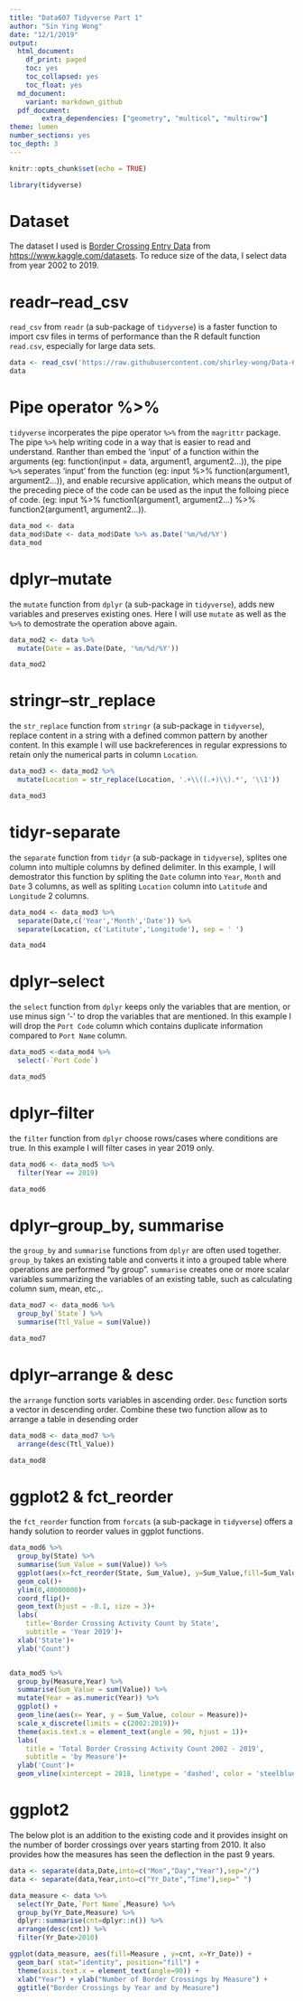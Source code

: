 ```yaml
---
title: "Data607 Tidyverse Part 1"
author: "Sin Ying Wong"
date: "12/1/2019"
output:
  html_document:
    df_print: paged
    toc: yes
    toc_collapsed: yes
    toc_float: yes
  md_document:
    variant: markdown_github
  pdf_document:
        extra_dependencies: ["geometry", "multicol", "multirow"]
theme: lumen
number_sections: yes
toc_depth: 3
---
```


```r
knitr::opts_chunk$set(echo = TRUE)
```

```r
library(tidyverse)
```


# Dataset

The dataset I used is [Border Crossing Entry Data](https://www.kaggle.com/akhilv11/border-crossing-entry-data/data) from <https://www.kaggle.com/datasets>. To reduce size of the data, I select data from year 2002 to 2019.

# readr--read_csv

`read_csv` from `readr` (a sub-package of `tidyverse`) is a faster function to import csv files in terms of performance than the R default function `read.csv`, especially for large data sets.
```r
data <- read_csv('https://raw.githubusercontent.com/shirley-wong/Data-607/master/Border_Crossing_Entry_Data_2002-2019.csv')
data
```

# Pipe operator %>%

`tidyverse` incorperates the pipe operator `%>%` from the `magrittr` package. The pipe `%>%` help writing code in a way that is easier to read and understand. Ranther than embed the 'input' of a function within the arguments (eg: function(input = data, argument1, argument2...)), the pipe `%>%` seperates 'input' from the function (eg: input %>% function(argument1, argument2...)), and enable recursive application, which means the output of the preceding piece of the code can be used as the input the folloing piece of code. (eg: input %>% function1(argument1, argument2...) %>% function2(argument1, argument2...)).  
```r
data_mod <- data
data_mod$Date <- data_mod$Date %>% as.Date('%m/%d/%Y')
data_mod
```

# dplyr--mutate

the `mutate` function from `dplyr` (a sub-package in `tidyverse`), adds new variables and preserves existing ones. Here I will use `mutate` as well as the `%>%` to demostrate the operation above again.
```r
data_mod2 <- data %>%
  mutate(Date = as.Date(Date, '%m/%d/%Y'))

data_mod2
```


# stringr--str_replace

the `str_replace` function from `stringr` (a sub-package in `tidyverse`), replace content in a string with a defined common pattern by another content. In this example I will use backreferences in regular expressions to retain only the numerical parts in column `Location`.
```r
data_mod3 <- data_mod2 %>%
  mutate(Location = str_replace(Location, '.+\\((.+)\\).*', '\\1'))

data_mod3
```




# tidyr-separate

the `separate` function from `tidyr` (a sub-package in `tidyverse`), splites one column into multiple columns by defined delimiter. In this example, I will demostrator this function by spliting the `Date` column into `Year`, `Month` and `Date` 3 columns, as well as spliting `Location` column into `Latitude` and `Longitude` 2 columns.


```r
data_mod4 <- data_mod3 %>%
  separate(Date,c('Year','Month','Date')) %>%
  separate(Location, c('Latitute','Longitude'), sep = ' ')

data_mod4
```



# dplyr--select

the `select` function from `dplyr` keeps only the variables that are mention, or use minus sign '-' to drop the variables that are mentioned. In this example I will drop the `Port Code` column which contains duplicate information compared to `Port Name` column.

```r
data_mod5 <-data_mod4 %>%
  select(-`Port Code`)

data_mod5
```

# dplyr--filter

the `filter` function from `dplyr` choose rows/cases where conditions are true. In this example I will filter cases in year 2019 only.

```r
data_mod6 <- data_mod5 %>%
  filter(Year == 2019)

data_mod6
```



# dplyr--group_by, summarise

the `group_by` and `summarise` functions from `dplyr` are often used together. `group_by` takes an existing table and converts it into a grouped table where operations are performed "by group". `summarise` creates one or more scalar variables summarizing the variables of an existing table, such as calculating column sum, mean, etc.,.

```r

data_mod7 <- data_mod6 %>%
  group_by(`State`) %>%
  summarise(Ttl_Value = sum(Value))

data_mod7


```

# dplyr--arrange & desc

the `arrange` function sorts variables in ascending order. `Desc` function sorts a vector in descending order. Combine these two function allow as to arrange a table in desending order

```r

data_mod8 <- data_mod7 %>%
  arrange(desc(Ttl_Value))

data_mod8
```


# ggplot2 & fct_reorder

the `fct_reorder` function from `forcats` (a sub-package in `tidyverse`) offers a handy solution to reorder values in ggplot functions.

```r
data_mod6 %>% 
  group_by(State) %>%
  summarise(Sum_Value = sum(Value)) %>%
  ggplot(aes(x=fct_reorder(State, Sum_Value), y=Sum_Value,fill=Sum_Value,label = Sum_Value))+
  geom_col()+
  ylim(0,40000000)+
  coord_flip()+
  geom_text(hjust = -0.1, size = 3)+
  labs(
    title='Border Crossing Activity Count by State',
    subtitle = 'Year 2019')+
  xlab('State')+
  ylab('Count')


data_mod5 %>%
  group_by(Measure,Year) %>%
  summarise(Sum_Value = sum(Value)) %>% 
  mutate(Year = as.numeric(Year)) %>%
  ggplot() +
  geom_line(aes(x= Year, y = Sum_Value, colour = Measure))+
  scale_x_discrete(limits = c(2002:2019))+
  theme(axis.text.x = element_text(angle = 90, hjust = 1))+
  labs(
    title = 'Total Border Crossing Activity Count 2002 - 2019',
    subtitle = 'by Measure')+
  ylab('Count')+
  geom_vline(xintercept = 2018, linetype = 'dashed', color = 'steelblue', size = 1)

```


# ggplot2 

The below plot is an addition to the existing code and it provides insight on the number of border crossings over years starting from 2010. It also provides how the measures has seen the deflection in the past 9 years.

```r
data <- separate(data,Date,into=c("Mon","Day","Year"),sep="/")
data <- separate(data,Year,into=c("Yr_Date","Time"),sep=" ")

data_measure <- data %>%
  select(Yr_Date,`Port Name`,Measure) %>%
  group_by(Yr_Date,Measure) %>%
  dplyr::summarise(cnt=dplyr::n()) %>%
  arrange(desc(cnt)) %>%
  filter(Yr_Date>2010)

ggplot(data_measure, aes(fill=Measure , y=cnt, x=Yr_Date)) +
  geom_bar( stat="identity", position="fill") + 
  theme(axis.text.x = element_text(angle=90)) + 
  xlab("Year") + ylab("Number of Border Crossings by Measure") +
  ggtitle("Border Crossings by Year and by Measure") 

```





